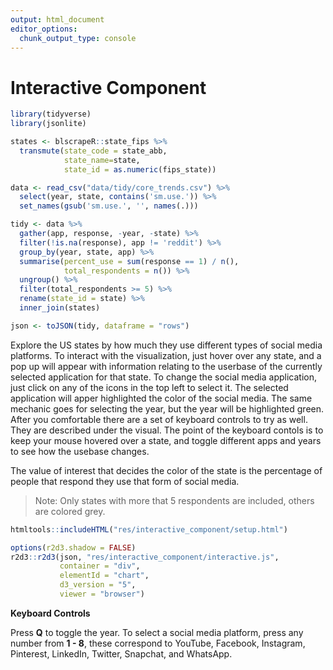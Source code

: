 ```yaml
---
output: html_document
editor_options: 
  chunk_output_type: console
---
```

# Interactive Component

```r
library(tidyverse)
library(jsonlite)

states <- blscrapeR::state_fips %>% 
  transmute(state_code = state_abb,
            state_name=state,
            state_id = as.numeric(fips_state)) 

data <- read_csv("data/tidy/core_trends.csv") %>%
  select(year, state, contains('sm.use.')) %>%
  set_names(gsub('sm.use.', '', names(.)))

tidy <- data %>%
  gather(app, response, -year, -state) %>%
  filter(!is.na(response), app != 'reddit') %>%
  group_by(year, state, app) %>%
  summarise(percent_use = sum(response == 1) / n(), 
            total_respondents = n()) %>%
  ungroup() %>%
  filter(total_respondents >= 5) %>%
  rename(state_id = state) %>%
  inner_join(states)

json <- toJSON(tidy, dataframe = "rows")
```

Explore the US states by how much they use different types of social media platforms. To interact with the visualization, just hover over any state, and a pop up will appear with information relating to the userbase of the currently selected application for that state. To change the social media application, just click on any of the icons in the top left to select it. The selected application will apper highlighted the color of the social media. The same mechanic goes for selecting the year, but the year will be highlighted green. After you comfortable there are a set of keyboard controls to try as well. They are described under the visual. The point of the keyboard contols is to keep your mouse hovered over a state, and toggle different apps and years to see how the usebase changes. 

The value of interest that decides the color of the state is the percentage of people that respond they use that form of social media.

> Note: Only states with more that 5 respondents are included, others are colored grey.

```r
htmltools::includeHTML("res/interactive_component/setup.html")

options(r2d3.shadow = FALSE)
r2d3::r2d3(json, "res/interactive_component/interactive.js", 
           container = "div",
           elementId = "chart", 
           d3_version = "5",
           viewer = "browser")
```

**Keyboard Controls**

Press **Q** to toggle the year. To select a social media platform, press any number from **1 - 8**, these correspond to YouTube, Facebook, Instagram, Pinterest, LinkedIn, Twitter, Snapchat, and WhatsApp. 







